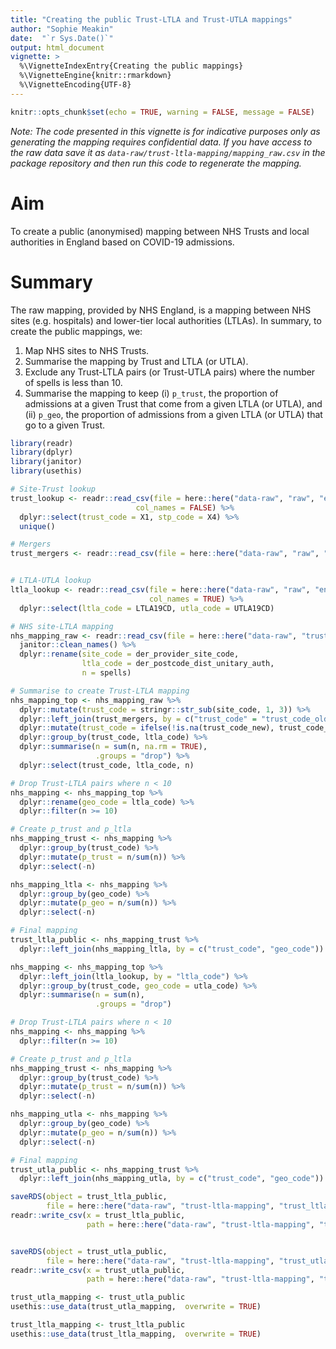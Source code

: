 ```yaml
---
title: "Creating the public Trust-LTLA and Trust-UTLA mappings"
author: "Sophie Meakin"
date:  "`r Sys.Date()`"
output: html_document
vignette: >
  %\VignetteIndexEntry{Creating the public mappings}
  %\VignetteEngine{knitr::rmarkdown}
  %\VignetteEncoding{UTF-8}
---
```


```r
knitr::opts_chunk$set(echo = TRUE, warning = FALSE, message = FALSE)
```

*Note: The code presented in this vignette is for indicative purposes only as generating the mapping requires confidential data. If you have access to the raw data save it as `data-raw/trust-ltla-mapping/mapping_raw.csv` in the package repository and then run this code to regenerate the mapping.*

# Aim

To create a public (anonymised) mapping between NHS Trusts and local authorities in England based on COVID-19 admissions.

# Summary

The raw mapping, provided by NHS England, is a mapping between NHS sites (e.g. hospitals) and lower-tier local authorities (LTLAs). In summary, to create the public mappings, we:

1. Map NHS sites to NHS Trusts.
2. Summarise the mapping by Trust and LTLA (or UTLA).
3. Exclude any Trust-LTLA pairs (or Trust-UTLA pairs) where the number of spells is less than 10.
4. Summarise the mapping to keep (i) `p_trust`, the proportion of admissions at a given Trust that come from a given LTLA (or UTLA), and (ii) `p_geo`, the proportion of admissions from a given LTLA (or UTLA) that go to a given Trust.

```r
library(readr)
library(dplyr)
library(janitor)
library(usethis)
```

```r

# Site-Trust lookup
trust_lookup <- readr::read_csv(file = here::here("data-raw", "raw", "england_trusts", "trust_list.csv"),
                            col_names = FALSE) %>%
  dplyr::select(trust_code = X1, stp_code = X4) %>%
  unique()

# Mergers
trust_mergers <- readr::read_csv(file = here::here("data-raw", "raw", "england_trusts", "trust_mergers.csv"), col_names = TRUE) 


# LTLA-UTLA lookup
ltla_lookup <- readr::read_csv(file = here::here("data-raw", "raw", "england_ltla", "ltla_utla_list.csv"),
                               col_names = TRUE) %>%
  dplyr::select(ltla_code = LTLA19CD, utla_code = UTLA19CD)

# NHS site-LTLA mapping
nhs_mapping_raw <- readr::read_csv(file = here::here("data-raw", "trust-ltla-mapping", "mapping_raw.csv")) %>%
  janitor::clean_names() %>%
  dplyr::rename(site_code = der_provider_site_code,
                ltla_code = der_postcode_dist_unitary_auth,
                n = spells)

```

```r

# Summarise to create Trust-LTLA mapping
nhs_mapping_top <- nhs_mapping_raw %>%
  dplyr::mutate(trust_code = stringr::str_sub(site_code, 1, 3)) %>%
  dplyr::left_join(trust_mergers, by = c("trust_code" = "trust_code_old")) %>%
  dplyr::mutate(trust_code = ifelse(!is.na(trust_code_new), trust_code_new, trust_code)) %>%
  dplyr::group_by(trust_code, ltla_code) %>%
  dplyr::summarise(n = sum(n, na.rm = TRUE),
                   .groups = "drop") %>%
  dplyr::select(trust_code, ltla_code, n)


```

```r

# Drop Trust-LTLA pairs where n < 10
nhs_mapping <- nhs_mapping_top %>%
  dplyr::rename(geo_code = ltla_code) %>%
  dplyr::filter(n >= 10)

# Create p_trust and p_ltla
nhs_mapping_trust <- nhs_mapping %>%
  dplyr::group_by(trust_code) %>%
  dplyr::mutate(p_trust = n/sum(n)) %>% 
  dplyr::select(-n)

nhs_mapping_ltla <- nhs_mapping %>%
  dplyr::group_by(geo_code) %>%
  dplyr::mutate(p_geo = n/sum(n)) %>% 
  dplyr::select(-n)

# Final mapping
trust_ltla_public <- nhs_mapping_trust %>%
  dplyr::left_join(nhs_mapping_ltla, by = c("trust_code", "geo_code"))

```

```r

nhs_mapping <- nhs_mapping_top %>%
  dplyr::left_join(ltla_lookup, by = "ltla_code") %>%
  dplyr::group_by(trust_code, geo_code = utla_code) %>%
  dplyr::summarise(n = sum(n),
                   .groups = "drop")

# Drop Trust-LTLA pairs where n < 10
nhs_mapping <- nhs_mapping %>%
  dplyr::filter(n >= 10)

# Create p_trust and p_ltla
nhs_mapping_trust <- nhs_mapping %>%
  dplyr::group_by(trust_code) %>%
  dplyr::mutate(p_trust = n/sum(n)) %>% 
  dplyr::select(-n)

nhs_mapping_utla <- nhs_mapping %>%
  dplyr::group_by(geo_code) %>%
  dplyr::mutate(p_geo = n/sum(n)) %>% 
  dplyr::select(-n)

# Final mapping
trust_utla_public <- nhs_mapping_trust %>%
  dplyr::left_join(nhs_mapping_utla, by = c("trust_code", "geo_code"))

```

```r

saveRDS(object = trust_ltla_public,
        file = here::here("data-raw", "trust-ltla-mapping", "trust_ltla_mapping_public.rds"))
readr::write_csv(x = trust_ltla_public,
                 path = here::here("data-raw", "trust-ltla-mapping", "trust_ltla_mapping_public.csv"))


saveRDS(object = trust_utla_public,
        file = here::here("data-raw", "trust-ltla-mapping", "trust_utla_mapping_public.rds"))
readr::write_csv(x = trust_utla_public,
                 path = here::here("data-raw", "trust-ltla-mapping", "trust_utla_mapping_public.csv"))

trust_utla_mapping <- trust_utla_public
usethis::use_data(trust_utla_mapping,  overwrite = TRUE)

trust_ltla_mapping <- trust_ltla_public
usethis::use_data(trust_ltla_mapping,  overwrite = TRUE)

```